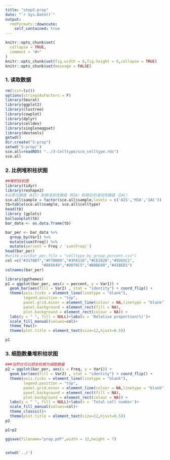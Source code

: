 ```yaml
---
title: "step5-prop"
date: "`r Sys.Date()`"
output:
  rmdformats::downcute:
    self_contained: true
---
```


```r
knitr::opts_chunk$set(
  collapse = TRUE,
  comment = "#>"
)
knitr::opts_chunk$set(fig.width = 6,fig.height = 6,collapse = TRUE)
knitr::opts_chunk$set(message = FALSE)
```

### 1. 读取数据

```r
rm(list=ls())
options(stringsAsFactors = F)
library(Seurat)
library(ggplot2)
library(clustree)
library(cowplot)
library(dplyr)
library(celldex)
library(singleseqgset)
library(devtools)
getwd()
dir.create("5-prop")
setwd('5-prop/')
sce.all=readRDS( "../3-Celltype/sce_celltype.rds")
sce.all
```

### 2. 比例堆积柱状图

```r
##堆积柱状图
library(tidyr)
library(reshape2)
#从原位腺癌（AIS）到微浸润性腺癌（MIA）和随后的浸润性腺癌（IAC）
sce.all$sample = factor(sce.all$sample,levels = c('AIS','MIA','IAC'))
tb=table(sce.all$sample, sce.all$celltype)
head(tb)
library (gplots) 
balloonplot(tb)
bar_data <- as.data.frame(tb)

bar_per <- bar_data %>% 
  group_by(Var1) %>%
  mutate(sum(Freq)) %>%
  mutate(percent = Freq / `sum(Freq)`)
head(bar_per) 
#write.csv(bar_per,file = "celltype_by_group_percent.csv")
col =c("#3176B7","#F78000","#3FA116","#CE2820","#9265C1",
                "#885649","#DD76C5","#BBBE00","#41BED1")
colnames(bar_per)

library(ggthemes)
p1 = ggplot(bar_per, aes(x = percent, y = Var1)) +
  geom_bar(aes(fill = Var2) , stat = "identity") + coord_flip() +
  theme(axis.ticks = element_line(linetype = "blank"),
        legend.position = "top",
        panel.grid.minor = element_line(colour = NA,linetype = "blank"), 
        panel.background = element_rect(fill = NA),
        plot.background = element_rect(colour = NA)) +
  labs(y = " ", fill = NULL)+labs(x = 'Relative proportion(%)')+
  scale_fill_manual(values=col)+
  theme_few()+
  theme(plot.title = element_text(size=12,hjust=0.5))

p1

```

### 3. 细胞数量堆积柱状图

```r
###当然也可以把坐标换为细胞数量
p2 = ggplot(bar_per, aes(x = Freq, y = Var1)) +
  geom_bar(aes(fill = Var2) , stat = "identity") + coord_flip() +
  theme(axis.ticks = element_line(linetype = "blank"),
        legend.position = "top",
        panel.grid.minor = element_line(colour = NA,linetype = "blank"), 
        panel.background = element_rect(fill = NA),
        plot.background = element_rect(colour = NA)) +
  labs(y = " ", fill = NULL)+labs(x = 'Total cell number')+
  scale_fill_manual(values=col)+
  theme_classic()+
  theme(plot.title = element_text(size=12,hjust=0.5))
p2

p1+p2

ggsave(filename="prop.pdf",width = 12,height = 7)


setwd('../')

```

